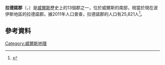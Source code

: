 {{infobox historic subdivision
|Name                 = Radnorshire<br>{{lang-cy|Sir Faesyfed}}
|HQ                   = [[普利斯提恩|普利斯提恩]]
|Government           = Radnorshire County Council (1889–1974)
|Origin               =
|Status               = [[historic_counties_of_Wales|historic county]], [[administrative_counties_of_Wales|administrative county]]
|Start                = 1542
|End                  = 1974
|Code                 = RAD
|CodeName             = [[Chapman_code|Chapman code]]
|Replace              = [[Radnor_(district)|Radnor]]
|Motto                = Ewch yn Uwch<br>(Go Higher)
|Divisions            = [[Hundred_(division)|Hundreds]], [[sanitary_district|sanitary district]]s, [[Urban_district_(Great_Britain_and_Ireland)|urban district]]s, [[rural_district|rural district]]s
|DivisionsNames       =
|DivisionsMap         =
|Map                  = [[File:WalesRadnorshireTrad.png|File:WalesRadnorshireTrad.png]]<br>''Pre-1974 extent of Radnorshire''
|Image                =
|Arms                 = <!-- 檔案不存在 [[File:Radnorshire_arms.png|200px]] ，可從英文維基百科取得 -->
|Civic                =
|PopulationFirst      = 24,651<ref name=census_1831>Vision of Britain - [http://www.visionofbritain.org.uk/census/table_page.jsp?tab_id=GB1831ABS_M%5B1%5D&u_id=10001043&show=DB&min_c=11&max_c=15 1831 Census] {{Wayback|url=http://www.visionofbritain.org.uk/census/table_page.jsp?tab_id=GB1831ABS_M%5B1%5D&u_id=10001043&show=DB&min_c=11&max_c=15 |date=20121022121048 }}</ref>
|PopulationFirstYear  = 1831
|AreaFirst            = {{convert|272128|acre|km2}}
|AreaFirstYear        = 1831
|DensityFirst         = 0.1/acre
|DensityFirstYear     = 1831
|PopulationSecond     = 23,281
|PopulationSecondYear = 1901
|AreaSecond           = {{convert|301165|acre|km2}}
|AreaSecondYear       = 1911
|DensitySecond        =
|DensitySecondYear    =
|PopulationThird       = 18,271
|PopulationThirdYear   = 1971
|AreaLast             = {{convert|301165|acre|km2}}
|AreaLastYear         = 1961
|DensityLast          =
|DensityLastYear  
|PopulationLast       = 25,821
|PopulationLastYear   = 2011
}}

'''拉德諾郡'''（{{lang-en|Radnorshire}}，{{lang-cy|Sir Faesyfed}}）是[[威爾斯|威爾斯]]歷史上的13個郡之一，位於威爾斯的南部，相當於現在波伊斯地區的拉德諾郡。據2011年人口普查，拉德諾郡的人口有25,821人<ref>{{cite web| author=| title=Powys County Council - Census| url=http://www.powys-i.org.uk/documents/en/powys_i_stats/Census%202011/Key%20Statistics/Shires/KS_R.pdf| accessdate=18 December 2007| format=PDF}}{{Dead link|date=2019年11月 |bot=InternetArchiveBot |fix-attempted=yes }}</ref>。

==參考資料==
{{reflist}}

{{coord|52|15|N|3|15|W|display=title|region:GB_type:adm2nd_source:GNS-enwiki}}

[[Category:威爾斯地理|Category:威爾斯地理]]